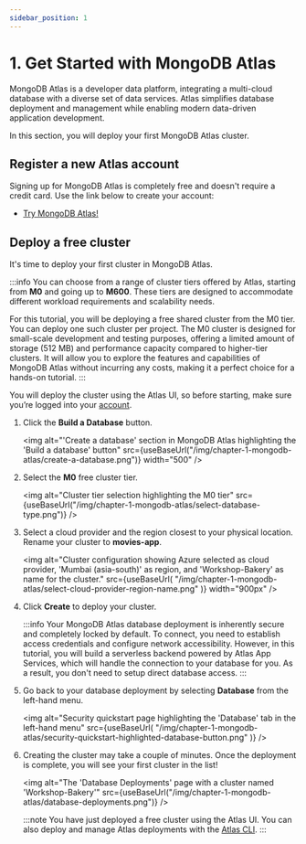 ```yaml
---
sidebar_position: 1
---
```



# 1. Get Started with MongoDB Atlas

MongoDB Atlas is a developer data platform, integrating a multi-cloud database with a diverse set of data services. Atlas simplifies database deployment and management while enabling modern data-driven application development.

In this section, you will deploy your first MongoDB Atlas cluster.

## Register a new Atlas account

Signing up for MongoDB Atlas is completely free and doesn't require a credit card. Use the link below to create your account:

- [Try MongoDB Atlas!](https://www.mongodb.com/try?utm_campaign=devrel&utm_source=workshop&utm_medium=cta&utm_content=MicrosoftAzureDotNetWorkshop&utm_term=megha.arora_sourabh.bagrecha)

## Deploy a free cluster

It's time to deploy your first cluster in MongoDB Atlas.

:::info
You can choose from a range of cluster tiers offered by Atlas, starting from **M0** and going up to **M600**. These tiers are designed to accommodate different workload requirements and scalability needs.

For this tutorial, you will be deploying a free shared cluster from the M0 tier. You can deploy one such cluster per project. The M0 cluster is designed for small-scale development and testing purposes, offering a limited amount of storage (512 MB) and performance capacity compared to higher-tier clusters. It will allow you to explore the features and capabilities of MongoDB Atlas without incurring any costs, making it a perfect choice for a hands-on tutorial.
:::

You will deploy the cluster using the Atlas UI, so before starting, make sure you’re logged into your [account](https://cloud.mongodb.com?utm_campaign=devrel&utm_source=workshop&utm_medium=cta&utm_content=MicrosoftAzureDotNetWorkshop&utm_term=megha.arora_sourabh.bagrecha).

1. Click the **Build a Database** button.

   <img
     alt="'Create a database' section in MongoDB Atlas highlighting the 'Build a database' button"
     src={useBaseUrl("/img/chapter-1-mongodb-atlas/create-a-database.png")}
     width="500"
   />

1. Select the **M0** free cluster tier.

   <img
     alt="Cluster tier selection highlighting the M0 tier"
     src={useBaseUrl("/img/chapter-1-mongodb-atlas/select-database-type.png")}
   />

1. Select a cloud provider and the region closest to your physical location. Rename your cluster to **movies-app**.

   <img
     alt="Cluster configuration showing Azure selected as cloud provider, 'Mumbai (asia-south)' as region, and 'Workshop-Bakery' as name for the cluster."
     src={useBaseUrl(
       "/img/chapter-1-mongodb-atlas/select-cloud-provider-region-name.png"
     )}
     width="900px"
   />

1. Click **Create** to deploy your cluster.

   :::info
   Your MongoDB Atlas database deployment is inherently secure and completely locked by default. To connect, you need to establish access credentials and configure network accessibility. However, in this tutorial, you will build a serverless backend powered by Atlas App Services, which will handle the connection to your database for you. As a result, you don't need to setup direct database access.
   :::

1. Go back to your database deployment by selecting **Database** from the left-hand menu.

   <img
     alt="Security quickstart page highlighting the 'Database' tab in the left-hand menu"
     src={useBaseUrl(
       "/img/chapter-1-mongodb-atlas/security-quickstart-highlighted-database-button.png"
     )}
   />

1. Creating the cluster may take a couple of minutes. Once the deployment is complete, you will see your first cluster in the list!

   <img
     alt="The 'Database Deployments' page with a cluster named 'Workshop-Bakery'"
     src={useBaseUrl("/img/chapter-1-mongodb-atlas/database-deployments.png")}
   />

   :::note
   You have just deployed a free cluster using the Atlas UI. You can also deploy and manage Atlas deployments with the [Atlas CLI](https://www.mongodb.com/docs/atlas/cli/stable/?utm_campaign=devrel&utm_source=workshop&utm_medium=cta&utm_content=MicrosoftAzureDotNetWorkshop&utm_term=megha.arora_sourabh.bagrecha).
   :::
